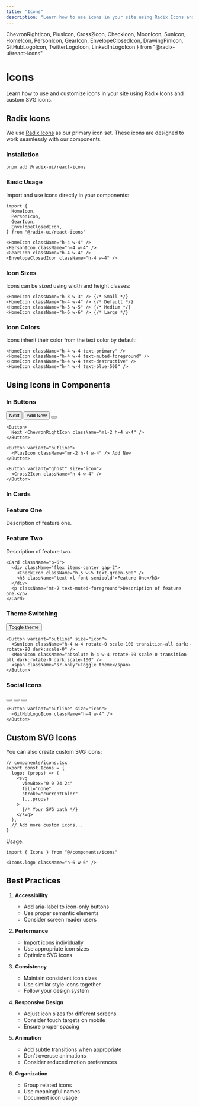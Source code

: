 ```yaml
---
title: "Icons"
description: "Learn how to use icons in your site using Radix Icons and custom SVG icons."
---
```


  ChevronRightIcon,
  PlusIcon,
  Cross2Icon,
  CheckIcon,
  MoonIcon,
  SunIcon,
  HomeIcon,
  PersonIcon,
  GearIcon,
  EnvelopeClosedIcon,
  DrawingPinIcon,
  GitHubLogoIcon,
  TwitterLogoIcon,
  LinkedInLogoIcon
} from "@radix-ui/react-icons"


<DocsLayout title={frontmatter.title} description={frontmatter.description}>

# Icons

Learn how to use and customize icons in your site using Radix Icons and custom SVG icons.

## Radix Icons

We use [Radix Icons](https://www.radix-ui.com/icons) as our primary icon set. These icons are designed to work seamlessly with our components.

### Installation

```bash
pnpm add @radix-ui/react-icons
```

### Basic Usage

Import and use icons directly in your components:

<div className="flex gap-4 items-center">
  <HomeIcon className="h-4 w-4" />
  <PersonIcon className="h-4 w-4" />
  <GearIcon className="h-4 w-4" />
  <EnvelopeClosedIcon className="h-4 w-4" />
</div>

```tsx
import {
  HomeIcon,
  PersonIcon,
  GearIcon,
  EnvelopeClosedIcon,
} from "@radix-ui/react-icons"

<HomeIcon className="h-4 w-4" />
<PersonIcon className="h-4 w-4" />
<GearIcon className="h-4 w-4" />
<EnvelopeClosedIcon className="h-4 w-4" />
```

### Icon Sizes

Icons can be sized using width and height classes:

<div className="flex gap-4 items-center">
  <HomeIcon className="h-3 w-3" />
  <HomeIcon className="h-4 w-4" />
  <HomeIcon className="h-5 w-5" />
  <HomeIcon className="h-6 w-6" />
</div>

```tsx
<HomeIcon className="h-3 w-3" /> {/* Small */}
<HomeIcon className="h-4 w-4" /> {/* Default */}
<HomeIcon className="h-5 w-5" /> {/* Medium */}
<HomeIcon className="h-6 w-6" /> {/* Large */}
```

### Icon Colors

Icons inherit their color from the text color by default:

<div className="flex gap-4 items-center">
  <HomeIcon className="h-4 w-4 text-primary" />
  <HomeIcon className="h-4 w-4 text-muted-foreground" />
  <HomeIcon className="h-4 w-4 text-destructive" />
  <HomeIcon className="h-4 w-4 text-blue-500" />
</div>

```tsx
<HomeIcon className="h-4 w-4 text-primary" />
<HomeIcon className="h-4 w-4 text-muted-foreground" />
<HomeIcon className="h-4 w-4 text-destructive" />
<HomeIcon className="h-4 w-4 text-blue-500" />
```

## Using Icons in Components

### In Buttons

<div className="flex gap-4">
  <Button>
    Next <ChevronRightIcon className="ml-2 h-4 w-4" />
  </Button>
  <Button variant="outline">
    <PlusIcon className="mr-2 h-4 w-4" /> Add New
  </Button>
  <Button variant="ghost" size="icon">
    <Cross2Icon className="h-4 w-4" />
  </Button>
</div>

```tsx
<Button>
  Next <ChevronRightIcon className="ml-2 h-4 w-4" />
</Button>

<Button variant="outline">
  <PlusIcon className="mr-2 h-4 w-4" /> Add New
</Button>

<Button variant="ghost" size="icon">
  <Cross2Icon className="h-4 w-4" />
</Button>
```

### In Cards

<div className="grid grid-cols-1 md:grid-cols-2 gap-4 my-6">
  <Card className="p-6">
    <div className="flex items-center gap-2">
      <CheckIcon className="h-5 w-5 text-green-500" />
      <h3 className="text-xl font-semibold">Feature One</h3>
    </div>
    <p className="mt-2 text-muted-foreground">Description of feature one.</p>
  </Card>
  <Card className="p-6">
    <div className="flex items-center gap-2">
      <DrawingPinIcon className="h-5 w-5 text-blue-500" />
      <h3 className="text-xl font-semibold">Feature Two</h3>
    </div>
    <p className="mt-2 text-muted-foreground">Description of feature two.</p>
  </Card>
</div>

```tsx
<Card className="p-6">
  <div className="flex items-center gap-2">
    <CheckIcon className="h-5 w-5 text-green-500" />
    <h3 className="text-xl font-semibold">Feature One</h3>
  </div>
  <p className="mt-2 text-muted-foreground">Description of feature one.</p>
</Card>
```

### Theme Switching

<div className="flex gap-4">
  <Button variant="outline" size="icon">
    <SunIcon className="h-4 w-4 rotate-0 scale-100 transition-all dark:-rotate-90 dark:scale-0" />
    <MoonIcon className="absolute h-4 w-4 rotate-90 scale-0 transition-all dark:rotate-0 dark:scale-100" />
    <span className="sr-only">Toggle theme</span>
  </Button>
</div>

```tsx
<Button variant="outline" size="icon">
  <SunIcon className="h-4 w-4 rotate-0 scale-100 transition-all dark:-rotate-90 dark:scale-0" />
  <MoonIcon className="absolute h-4 w-4 rotate-90 scale-0 transition-all dark:rotate-0 dark:scale-100" />
  <span className="sr-only">Toggle theme</span>
</Button>
```

### Social Icons

<div className="flex gap-4">
  <Button variant="outline" size="icon">
    <GitHubLogoIcon className="h-4 w-4" />
  </Button>
  <Button variant="outline" size="icon">
    <TwitterLogoIcon className="h-4 w-4" />
  </Button>
  <Button variant="outline" size="icon">
    <LinkedInLogoIcon className="h-4 w-4" />
  </Button>
</div>

```tsx
<Button variant="outline" size="icon">
  <GitHubLogoIcon className="h-4 w-4" />
</Button>
```

## Custom SVG Icons

You can also create custom SVG icons:

```tsx
// components/icons.tsx
export const Icons = {
  logo: (props) => (
    <svg
      viewBox="0 0 24 24"
      fill="none"
      stroke="currentColor"
      {...props}
    >
      {/* Your SVG path */}
    </svg>
  ),
  // Add more custom icons...
}
```

Usage:

```tsx
import { Icons } from "@/components/icons"

<Icons.logo className="h-6 w-6" />
```

## Best Practices

1. **Accessibility**
   - Add aria-label to icon-only buttons
   - Use proper semantic elements
   - Consider screen reader users

2. **Performance**
   - Import icons individually
   - Use appropriate icon sizes
   - Optimize SVG icons

3. **Consistency**
   - Maintain consistent icon sizes
   - Use similar style icons together
   - Follow your design system

4. **Responsive Design**
   - Adjust icon sizes for different screens
   - Consider touch targets on mobile
   - Ensure proper spacing

5. **Animation**
   - Add subtle transitions when appropriate
   - Don't overuse animations
   - Consider reduced motion preferences

6. **Organization**
   - Group related icons
   - Use meaningful names
   - Document icon usage

</DocsLayout>